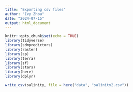 ```yaml
---
title: "Exporting csv files"
author: "Ivy Zhou"
date: "2024-07-15"
output: html_document
---
```


```r
knitr::opts_chunk$set(echo = TRUE)
library(tidyverse)
library(sdmpredictors)
library(raster)
library(sp)
library(terra)
library(sf)
library(stars)
library(here)
library(dplyr)
```

```r
write_csv(salinity, file = here("data", "salinity2.csv"))
```